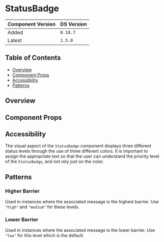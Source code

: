 

<Meta of={StatusBadgeStories} />

# StatusBadge

| Component Version | DS Version |
| ----------------- | ---------- |
| Added             | `0.18.7`   |
| Latest            | `1.5.0`    |

## Table of Contents

- [Overview](#overview)
- [Component Props](#component-props)
- [Accessibility](#accessibility)
- [Patterns](#patterns)

## Overview

<Description of={StatusBadgeStories} />

## Component Props

<Canvas of={StatusBadgeStories.WithControls} />

<ArgTypes of={StatusBadgeStories.WithControls} />

## Accessibility

The visual aspect of the `StatusBadge` component displays three different status
levels through the use of three different colors. It is important to assign
the appropriate text so that the user can understand the priority level of the
`StatusBadge`, and not rely just on the color.

## Patterns

### Higher Barrier

Used in instances where the associated message is the highest barrier. Use
`"high"` and `"medium"` for these levels.

<Canvas of={StatusBadgeStories.HigherBarrier} />

### Lower Barrier

Used in instances where the associated message is the lower barrier. Use
`"low"` for this level which is the default.

<Canvas of={StatusBadgeStories.LowerBarrier} />
